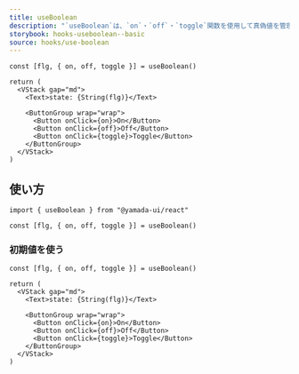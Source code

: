 ```yaml
---
title: useBoolean
description: "`useBoolean`は、`on`・`off`・`toggle`関数を使用して真偽値を管理するために使用されるカスタムフックです。"
storybook: hooks-useboolean--basic
source: hooks/use-boolean
---
```


```tsx preview functional client
const [flg, { on, off, toggle }] = useBoolean()

return (
  <VStack gap="md">
    <Text>state: {String(flg)}</Text>

    <ButtonGroup wrap="wrap">
      <Button onClick={on}>On</Button>
      <Button onClick={off}>Off</Button>
      <Button onClick={toggle}>Toggle</Button>
    </ButtonGroup>
  </VStack>
)
```

## 使い方

```tsx
import { useBoolean } from "@yamada-ui/react"
```

```tsx
const [flg, { on, off, toggle }] = useBoolean()
```

### 初期値を使う

```tsx preview functional client
const [flg, { on, off, toggle }] = useBoolean()

return (
  <VStack gap="md">
    <Text>state: {String(flg)}</Text>

    <ButtonGroup wrap="wrap">
      <Button onClick={on}>On</Button>
      <Button onClick={off}>Off</Button>
      <Button onClick={toggle}>Toggle</Button>
    </ButtonGroup>
  </VStack>
)
```
